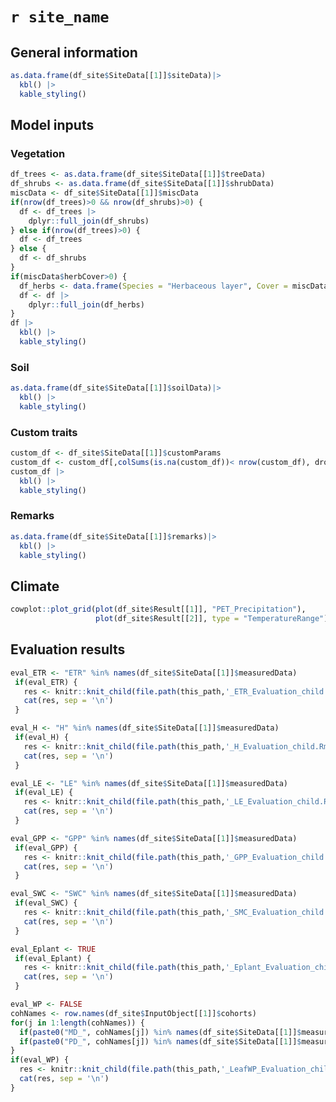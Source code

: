 # `r site_name`


## General information

```r
as.data.frame(df_site$SiteData[[1]]$siteData)|> 
  kbl() |>
  kable_styling()
```

## Model inputs
### Vegetation 

```r
df_trees <- as.data.frame(df_site$SiteData[[1]]$treeData)
df_shrubs <- as.data.frame(df_site$SiteData[[1]]$shrubData)
miscData <- df_site$SiteData[[1]]$miscData
if(nrow(df_trees)>0 && nrow(df_shrubs)>0) {
  df <- df_trees |>
    dplyr::full_join(df_shrubs)
} else if(nrow(df_trees)>0) {
  df <- df_trees
} else {
  df <- df_shrubs
}
if(miscData$herbCover>0) {
  df_herbs <- data.frame(Species = "Herbaceous layer", Cover = miscData$herbCover, Height = miscData$herbHeight)
  df <- df |>
    dplyr::full_join(df_herbs)
}
df |> 
  kbl() |>
  kable_styling()
```


### Soil

```r
as.data.frame(df_site$SiteData[[1]]$soilData)|> 
  kbl() |>
  kable_styling()
```

### Custom traits

```r
custom_df <- df_site$SiteData[[1]]$customParams
custom_df <- custom_df[,colSums(is.na(custom_df))< nrow(custom_df), drop = FALSE]
custom_df |> 
  kbl() |>
  kable_styling()
```

### Remarks

```r
as.data.frame(df_site$SiteData[[1]]$remarks)|> 
  kbl() |>
  kable_styling()
```

## Climate
```r
cowplot::plot_grid(plot(df_site$Result[[1]], "PET_Precipitation"),
                   plot(df_site$Result[[2]], type = "TemperatureRange"), nrow=2)
```

## Evaluation results

<!-- Stand-level evapotranspiration -->
```r
eval_ETR <- "ETR" %in% names(df_site$SiteData[[1]]$measuredData)
 if(eval_ETR) {
   res <- knitr::knit_child(file.path(this_path,'_ETR_Evaluation_child.Rmd'), quiet = TRUE)
   cat(res, sep = '\n')
 }
```

<!-- Stand-level sensible heat turbulent flux -->
```r
eval_H <- "H" %in% names(df_site$SiteData[[1]]$measuredData)
 if(eval_H) {
   res <- knitr::knit_child(file.path(this_path,'_H_Evaluation_child.Rmd'), quiet = TRUE)
   cat(res, sep = '\n')
 }
```

<!-- Stand-level latent heat turbulent flux -->
```r
eval_LE <- "LE" %in% names(df_site$SiteData[[1]]$measuredData)
 if(eval_LE) {
   res <- knitr::knit_child(file.path(this_path,'_LE_Evaluation_child.Rmd'), quiet = TRUE)
   cat(res, sep = '\n')
 }
```


<!-- Stand-level GPP -->
```r
eval_GPP <- "GPP" %in% names(df_site$SiteData[[1]]$measuredData)
 if(eval_GPP) {
   res <- knitr::knit_child(file.path(this_path,'_GPP_Evaluation_child.Rmd'), quiet = TRUE)
   cat(res, sep = '\n')
 }
```

<!-- Soil moisture content -->
```r
eval_SWC <- "SWC" %in% names(df_site$SiteData[[1]]$measuredData)
 if(eval_SWC) {
   res <- knitr::knit_child(file.path(this_path,'_SMC_Evaluation_child.Rmd'), quiet = TRUE)
   cat(res, sep = '\n')
 }
```

<!-- Plant transpiration -->
```r
eval_Eplant <- TRUE
 if(eval_Eplant) {
   res <- knitr::knit_child(file.path(this_path,'_Eplant_Evaluation_child.Rmd'), quiet = TRUE)
   cat(res, sep = '\n')
 }
```

<!-- Leaf water potential -->
```r
eval_WP <- FALSE
cohNames <- row.names(df_site$InputObject[[1]]$cohorts)
for(j in 1:length(cohNames)) {
  if(paste0("MD_", cohNames[j]) %in% names(df_site$SiteData[[1]]$measuredData)) eval_WP <- TRUE
  if(paste0("PD_", cohNames[j]) %in% names(df_site$SiteData[[1]]$measuredData)) eval_WP <- TRUE
}
if(eval_WP) {
  res <- knitr::knit_child(file.path(this_path,'_LeafWP_Evaluation_child.Rmd'), quiet = TRUE)
  cat(res, sep = '\n')
}
```

